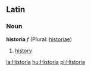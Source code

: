 ==Latin==
===Noun===
'''historia''' ''f'' (Plural: [[historiae]])

#[[history]]

[[la:Historia]]
[[hu:Historia]]
[[pl:Historia]]